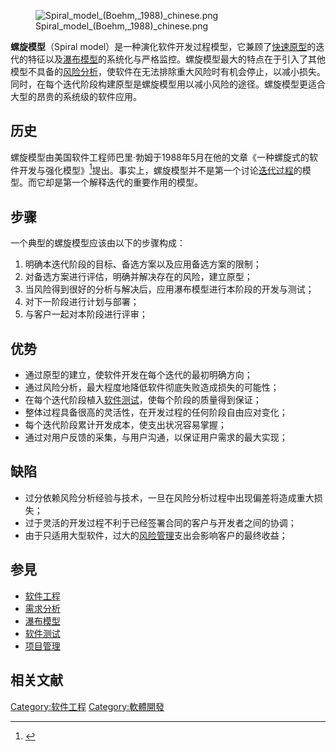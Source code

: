 {{NoteTA|G1=IT}}
[[File:Spiral_model_(Boehm,_1988)_chinese.png|thumb]]

'''螺旋模型'''（Spiral model）是一种演化软件开发过程模型，它兼顾了[[快速應用程式開發|快速原型]]的迭代的特征以及[[瀑布模型|瀑布模型]]的系统化与严格监控。螺旋模型最大的特点在于引入了其他模型不具备的[[风险分析|风险分析]]，使软件在无法排除重大风险时有机会停止，以减小损失。同时，在每个迭代阶段构建原型是螺旋模型用以减小风险的途径。螺旋模型更适合大型的昂贵的系统级的软件应用。

== 历史 ==
螺旋模型由美国软件工程师巴里·勃姆于1988年5月在他的文章《一种螺旋式的软件开发与强化模型》<ref>{{Cite web |url=http://www.computer.org/portal/cms_docs_computer/computer/homepage/misc/Boehm/r5061.pdf |title=《一种螺旋式的软件开发与强化模型》（英文原文） |access-date=2009-10-07 |archive-url=https://web.archive.org/web/20091007032104/http://www.computer.org/portal/cms_docs_computer/computer/homepage/misc/Boehm/r5061.pdf |archive-date=2009-10-07 |dead-url=yes }}</ref>提出。事实上，螺旋模型并不是第一个讨论[[迭代式开发|迭代过程]]的模型。而它却是第一个解释迭代的重要作用的模型。

{{软件开发过程}}

== 步骤 ==
一个典型的螺旋模型应该由以下的步骤构成：
#明确本迭代阶段的目标、备选方案以及应用备选方案的限制；
#对备选方案进行评估，明确并解决存在的风险，建立原型；
#当风险得到很好的分析与解决后，应用瀑布模型进行本阶段的开发与测试；
#对下一阶段进行计划与部署；
#与客户一起对本阶段进行评审；

== 优势 ==
* 通过原型的建立，使软件开发在每个迭代的最初明确方向；
* 通过风险分析，最大程度地降低软件彻底失败造成损失的可能性；
* 在每个迭代阶段植入[[软件测试|软件测试]]，使每个阶段的质量得到保证；
* 整体过程具备很高的灵活性，在开发过程的任何阶段自由应对变化；
* 每个迭代阶段累计开发成本，使支出状况容易掌握；
* 通过对用户反馈的采集，与用户沟通，以保证用户需求的最大实现；

== 缺陷 ==
* 过分依赖风险分析经验与技术，一旦在风险分析过程中出现偏差将造成重大损失；
* 过于灵活的开发过程不利于已经签署合同的客户与开发者之间的协调；
* 由于只适用大型软件，过大的[[风险管理|风险管理]]支出会影响客户的最终收益；

== 参見 ==
*[[软件工程|软件工程]]
*[[需求分析|需求分析]]
*[[瀑布模型|瀑布模型]]
*[[软件测试|软件测试]]
*[[项目管理|项目管理]]

== 相关文献 ==
{{Reflist}}

[[Category:软件工程|Category:软件工程]]
[[Category:軟體開發|Category:軟體開發]]